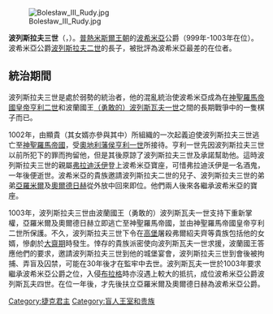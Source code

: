 {{unreferenced|time=2014-06-05T15:09:00+00:00}}
[[File:Bolesław_III_Rudy.jpg|thumb]]

'''波列斯拉夫三世'''（{{lang|cze|Boleslav III. Ryšavý}}，{{bd|約965年||1037年||catIdx=B}}）。[[普熱米斯爾王朝|普熱米斯爾王朝]]的[[波希米亞|波希米亞]]公爵（999年-1003年在位）。波希米亞公爵[[波列斯拉夫二世_(波希米亞)|波列斯拉夫二世]]的長子，被批評為波希米亞最差的在位者。

==統治期間==
波列斯拉夫三世是處於弱勢的統治者，他的混亂統治使波希米亞成為在[[神聖羅馬帝國皇帝|神聖羅馬帝國皇帝]][[海因里希二世_(神聖羅馬帝國)|亨利二世]]和波蘭國王[[波列斯瓦夫一世|（勇敢的）波列斯瓦夫一世]]之間的長期戰爭中的一隻棋子而已。

1002年，由{{tsl|en|Vršovci|弗爾紹夫齊}}顯貴（其女婿亦參與其中）所組織的一次起義迫使波列斯拉夫三世逃亡至[[神聖羅馬帝國|神聖羅馬帝國]]，受[[奧地利統治者列表|奧地利藩侯]][[亨利一世（奧地利）|亨利一世]]所接待。亨利一世先因波列斯拉夫三世以前所犯下的罪而拘留他，但是其後原諒了波列斯拉夫三世及承諾幫助他。這時波列斯拉夫三世的親屬[[弗拉迪沃伊|弗拉迪沃伊]]登上波希米亞寶座，可惜弗拉迪沃伊是一名酒鬼，一年後便逝世。波希米亞的貴族邀請波列斯拉夫二世的兒子、波列斯拉夫三世的弟弟[[亞羅米爾|亞羅米爾]]及[[奧爾德日赫|奧爾德日赫]]從外放中回來即位。他們兩人後來各繼承波希米亞的寶座。

1003年，波列斯拉夫三世由波蘭國王（勇敢的）波列斯瓦夫一世支持下重新掌權，亞羅米爾及奧爾德日赫立即逃亡至神聖羅馬帝國，並由神聖羅馬帝國皇帝亨利二世所保護。不久，波列斯拉夫三世下令在[[高堡|高堡]]屠殺弗爾紹夫齊等貴族包括他的女婿，慘劇於[[大齋期|大齋期]]時發生。悻存的貴族派密使向波列斯瓦夫一世求援，波蘭國王答應他們的要求，邀請波列斯拉夫三世到他的城堡宴會，波列斯拉夫三世到會後被拘捕、弄盲及囚禁，可能在30年後才在監牢中去世。波列斯瓦夫一世於1003年要求繼承波希米亞公爵之位，入侵[[布拉格|布拉格]]時亦沒遇上較大的抵抗，成位波希米亞公爵波列斯瓦夫四世。在位一年後，才先後扶立亞羅米爾及奧爾德日赫為波希米亞公爵。


{{Start box}}
{{S-hou|[[普熱米斯爾王朝|普熱米斯爾王朝]]||約965年||1037年}}
{{S-reg}}
{{S-bef|before=[[波列斯拉夫二世_(波希米亞)|波列斯拉夫二世]]|rows=2}}
{{S-ttl|title=[[捷克君主列表|波希米亞公爵]]|years=999年–1002年}}
{{S-aft|after=[[弗拉迪沃伊|弗拉迪沃伊]]}}
{{S-ttl|title=[[捷克君主列表|波希米亞公爵]]|years=1003年}} 
{{S-aft|after=[[波列斯瓦夫一世|波列斯瓦夫四世]]}}
{{S-end}}

{{Authority control}}
[[Category:捷克君主|Category:捷克君主]]
[[Category:盲人王室和贵族|Category:盲人王室和贵族]]